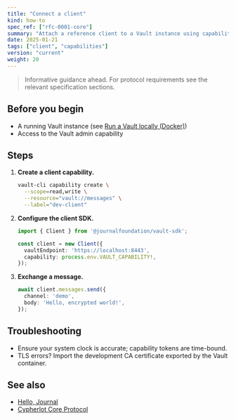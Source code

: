 ```yaml
---
title: "Connect a client"
kind: how-to
spec_ref: ["rfc-0001-core"]
summary: "Attach a reference client to a Vault instance using capability tokens."
date: 2025-01-21
tags: ["client", "capabilities"]
version: "current"
weight: 20
---
```


> Informative guidance ahead. For protocol requirements see the relevant specification sections.

## Before you begin

- A running Vault instance (see [Run a Vault locally (Docker)](/docs/10-how-to/run-a-vault-locally))
- Access to the Vault admin capability

## Steps

1. **Create a client capability.**
   ```bash
   vault-cli capability create \
     --scope=read,write \
     --resource="vault://messages" \
     --label="dev-client"
   ```
2. **Configure the client SDK.**
   ```ts
   import { Client } from '@journalfoundation/vault-sdk';

   const client = new Client({
     vaultEndpoint: 'https://localhost:8443',
     capability: process.env.VAULT_CAPABILITY!,
   });
   ```
3. **Exchange a message.**
   ```ts
   await client.messages.send({
     channel: 'demo',
     body: 'Hello, encrypted world!',
   });
   ```

## Troubleshooting

- Ensure your system clock is accurate; capability tokens are time-bound.
- TLS errors? Import the development CA certificate exported by the Vault container.

## See also

- [Hello, Journal](/docs/00-getting-started/hello-world)
- [Cypherlot Core Protocol](/specs/rfc-0001-core)
